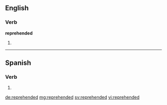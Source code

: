 ==English==

===Verb===
'''reprehended'''

# {{past of|reprehend}}

----

==Spanish==

===Verb===
{{es-verb-form|reprehender}}

# {{es-verb form of|ending=er|mood=imperative|sense=affirmative|pers=2|formal=no|number=plural|reprehender|region=Spain}}

[[de:reprehended]]
[[mg:reprehended]]
[[sv:reprehended]]
[[vi:reprehended]]